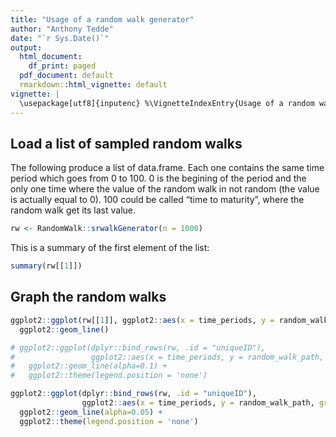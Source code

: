 ```yaml
---
title: "Usage of a random walk generator"
author: "Anthony Tedde"
date: "`r Sys.Date()`"
output:
  html_document:
    df_print: paged
  pdf_document: default
  rmarkdown::html_vignette: default
vignette: |
  \usepackage[utf8]{inputenc} %\VignetteIndexEntry{Usage of a random walk generator function: srwalkGenerator} %\VignetteEngine{knitr::rmarkdown}
---
```

## Load a list of sampled random walks

The following produce a list of data.frame. Each one contains the same time period
which goes from 0 to 100. 0 is the begining of the period and the only one time
where the value of the random walk in not random (the value is actually equal to
0). 100 could be called "time to maturity", where the random walk get its last 
value.

```R
rw <- RandomWalk::srwalkGenerator(n = 1000)
```

This is a summary of the first element of the list:

```R
summary(rw[[1]])
```

## Graph the random walks

```R
ggplot2::ggplot(rw[[1]], ggplot2::aes(x = time_periods, y = random_walk_path)) + 
  ggplot2::geom_line()
```

```R
# ggplot2::ggplot(dplyr::bind_rows(rw, .id = "uniqueID"), 
#                 ggplot2::aes(x = time_periods, y = random_walk_path, colour=uniqueID)) + 
#   ggplot2::geom_line(alpha=0.1) + 
#   ggplot2::theme(legend.position = 'none')

ggplot2::ggplot(dplyr::bind_rows(rw, .id = "uniqueID"), 
                ggplot2::aes(x = time_periods, y = random_walk_path, group = uniqueID)) + 
  ggplot2::geom_line(alpha=0.05) + 
  ggplot2::theme(legend.position = 'none')
```
